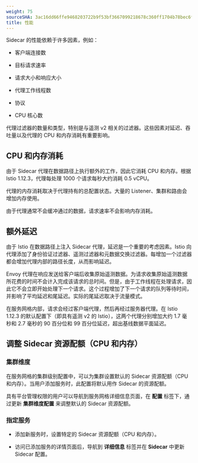 ```yaml
---
weight: 75
sourceSHA: 3ac16dd66ffe9468203722b9f53bf3667099218678c360ff1704b78bec6f68ff
title: 性能
---
```


Sidecar 的性能依赖于许多因素，例如：

- 客户端连接数

- 目标请求速率

- 请求大小和响应大小

- 代理工作线程数

- 协议

- CPU 核心数

代理过滤器的数量和类型，特别是与遥测 v2 相关的过滤器。这些因素对延迟、吞吐量以及代理的 CPU 和内存消耗有重要影响。

## CPU 和内存消耗

由于 Sidecar 代理在数据路径上执行额外的工作，因此它消耗 CPU 和内存。根据 Istio 1.12.3，代理每处理 1000 个请求每秒大约消耗 0.5 vCPU。

代理的内存消耗取决于代理持有的总配置状态。大量的 Listener、集群和路由会增加内存使用。

由于代理通常不会缓冲通过的数据，请求速率不会影响内存消耗。

## 额外延迟

由于 Istio 在数据路径上注入 Sidecar 代理，延迟是一个重要的考虑因素。Istio 向代理添加了身份验证过滤器、遥测过滤器和元数据交换过滤器。每增加一个过滤器都会增加代理内部的路径长度，从而影响延迟。

Envoy 代理在响应发送给客户端后收集原始遥测数据。为请求收集原始遥测数据所花费的时间不会计入完成该请求的总时间。但是，由于工作线程在处理请求，因此它不会立即开始处理下一个请求。这个过程增加了下一个请求的队列等待时间，并影响了平均延迟和尾延迟。实际的尾延迟取决于流量模式。

在服务网格内部，请求会经过客户端代理，然后再经过服务器代理。在 Istio 1.12.3 的默认配置下（即具有遥测 v2 的 Istio），这两个代理分别增加大约 1.7 毫秒和 2.7 毫秒的 90 百分位和 99 百分位延迟，超出基线数据平面延迟。

## 调整 Sidecar 资源配额（CPU 和内存）

### 集群维度

在服务网格的集群级别配置中，可以为集群设置默认的 Sidecar 资源配额（CPU 和内存）。当用户添加服务时，此配置将默认用作 Sidecar 的资源配额。

具有平台管理权限的用户可以导航到服务网格详细信息页面，在 **配置** 标签下，通过更新 **集群维度配置** 来调整默认的 Sidecar 资源配额。

### 指定服务

- 添加新服务时，设置特定的 Sidecar 资源配额（CPU 和内存）。

- 访问已添加服务的详情页面后，导航到 **详细信息** 标签并在 **Sidecar** 中更新 Sidecar 配置。
